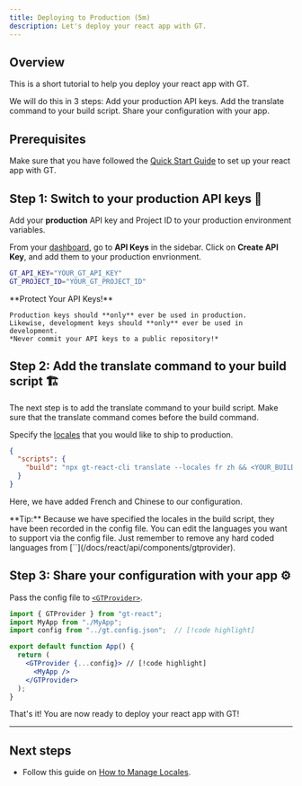 ```yaml
---
title: Deploying to Production (5m)
description: Let's deploy your react app with GT.
---
```


## Overview

This is a short tutorial to help you deploy your react app with GT.

We will do this in 3 steps:
<Steps>
  <Step>
    Add your production API keys.
  </Step>
  <Step>
    Add the translate command to your build script.
  </Step>
  <Step>
    Share your configuration with your app.
  </Step>
</Steps>

## Prerequisites

Make sure that you have followed the [Quick Start Guide](/docs/react/tutorials/quickstart) to set up your react app with GT.

## Step 1: Switch to your production API keys 🔑

Add your **production** API key and Project ID to your production environment variables.

From your [dashboard](https://www.generaltranslation.com/signin), go to **API Keys** in the sidebar.
Click on **Create API Key**, and add them to your production envrionment.

```bash copy
GT_API_KEY="YOUR_GT_API_KEY"
GT_PROJECT_ID="YOUR_GT_PROJECT_ID"
```

<Callout type="warn">
    **Protect Your API Keys!**

    Production keys should **only** ever be used in production.
    Likewise, development keys should **only** ever be used in development.
    *Never commit your API keys to a public repository!*
</Callout>

## Step 2: Add the translate command to your build script 🏗️

The next step is to add the translate command to your build script.
Make sure that the translate command comes before the build command.

Specify the [locales](/docs/reference/supported-locales) that you would like to ship to production.

```json title="package.json" copy
{
  "scripts": {
    "build": "npx gt-react-cli translate --locales fr zh && <YOUR_BUILD_COMMAND>"
  }
}
```
Here, we have added French and Chinese to our configuration.


<Callout>
  **Tip:** Because we have specified the locales in the build script, they have been recorded in the config file.
  You can edit the languages you want to support via the config file.
  Just remember to remove any hard coded languages from [`<GTProvider>`](/docs/react/api/components/gtprovider).
</Callout>

## Step 3: Share your configuration with your app ⚙️

Pass the config file to [`<GTProvider>`](/docs/react/api/components/gtprovider).

```jsx title="App.js" copy
import { GTProvider } from "gt-react";
import MyApp from "./MyApp";
import config from "../gt.config.json";  // [!code highlight]

export default function App() {
  return (
    <GTProvider {...config}> // [!code highlight]
      <MyApp />
    </GTProvider> 
  );
}
```

That's it! You are now ready to deploy your react app with GT!

---

## Next steps
 * Follow this guide on [How to Manage Locales](/docs/react/guides/locale-management).

